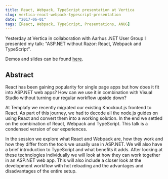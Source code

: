 ```yaml
---
title: React, Webpack, TypeScript presentation at Vertica
slug: vertica-react-webpack-typescript-presentation
date: "2017-06-01"
tags: [React, Webpack, TypeScript, Presentations, ANUG]
---
```

Yesterday at Vertica in collaboration with Aarhus .NET User Group I presented my talk: "ASP.NET without Razor: React, Webpack and TypeScript".

Demos and slides can be found [here](https://github.com/rasmuskl/react-webpack-typescript).

## Abstract

React has been gaining popularity for single page apps but how does it fit into ASP.NET web apps? How can we use it in combination with Visual Studio without turning our regular workflow upside down?

At Templafy we recently migrated our existing Knockout.js frontend to React. As part of this journey, we had to decode all the node.js guides on using React and convert them into a working solution. In the end we settled on the combination of React, Webpack and TypeScript. This talk is a condensed version of our experiences.

In the session we explore what React and Webpack are, how they work and how they differ from the tools we usually use in ASP.NET. We will also have a brief introduction to TypeScript and what benefits it adds. After looking at these technologies individually we will look at how they can work together in an ASP.NET web app. This will also include a closer look at the development workflow with hot reloading and the advantages and disadvantages of the entire setup.